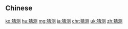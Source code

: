 {{also|猜測}}
==Chinese==
{{zh-see|猜測}}

[[ko:猜测]]
[[hu:猜测]]
[[mg:猜测]]
[[ja:猜测]]
[[chr:猜测]]
[[uk:猜测]]
[[zh:猜测]]